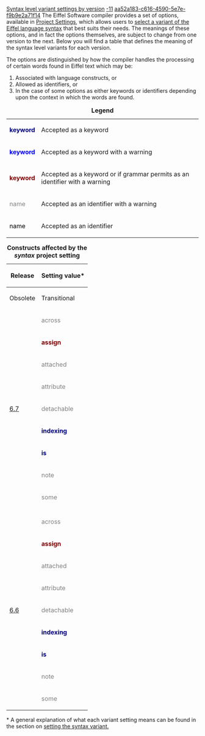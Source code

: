 [[Property:title|Syntax level variant settings by version]]
[[Property:weight|-11]]
[[Property:uuid|aa52a183-c616-4590-5e7e-f9b9e2a71f14]]
The Eiffel Software compiler provides a set of options, available in [[General Target Options|Project Settings]], which allows users to [[Setting the syntax variant|select a variant of the Eiffel language syntax]] that best suits their needs. The meanings of these options, and in fact the options themselves, are subject to change from one version to the next. Below you will find a table that defines the meaning of the syntax level variants for each version. 

The options are distinguished by how the compiler handles the processing of certain words found in Eiffel text which may be:
# Associated with language constructs, or 
# Allowed as identifiers, or
# In the case of some options as either keywords or identifiers depending upon the context in which the words are found.


{| border="1" style="border-collapse: collapse; border-style: solid;"
|+ '''Legend'''
| style="color: navy;" | '''keyword'''
| Accepted as a keyword
|-
| style="color: blue;" | '''keyword'''
| Accepted as a keyword with a warning
|-
| style="color: maroon;" | '''keyword'''
| Accepted as a keyword or if grammar permits as an identifier with a warning
|-
| style="color: gray;" | name
| Accepted as an identifier with a warning
|-
| style="color: black;" | name
| Accepted as an identifier
|}




{| border="1" style="border-collapse: collapse; border-style: solid;"
|+ '''Constructs affected by the ''syntax'' project setting'''
! rowspan="2" style="valign: center;" | Release
! colspan="4" | Setting value*
|-
! Obsolete !! Transitional !! Standard !! Provisional


|-
! rowspan="9" style="valign: center;" | [[Release notes for EiffelStudio 6.7 | 6.7]]
| style="color: gray;" | across
| style="color: gray;" | across
| style="color: gray;" | across
| style="color: maroon;" | '''across'''
|-
| style="color: maroon;" | '''assign'''
| style="color: maroon;" | '''assign'''
| style="color: navy;" | '''assign'''
| style="color: maroon;" | '''assign'''
|-
| style="color: gray;" | attached
| style="color: maroon;" | '''attached'''
| style="color: navy;" | '''attached'''
| style="color: maroon;" | '''attached'''
|-
| style="color: gray;" | attribute
| style="color: maroon;" | '''attribute'''
| style="color: navy;" | '''attribute'''
| style="color: maroon;" | '''attribute'''
|-
| style="color: gray;" | detachable
| style="color: maroon;" | '''detachable'''
| style="color: navy;" | '''detachable'''
| style="color: maroon;" | '''detachable'''
|-
| style="color: navy;" | '''indexing'''
| style="color: blue;" | '''indexing'''
| style="color: black;" | indexing
| style="color: black;" | indexing
|-
| style="color: navy;" | '''is'''
| style="color: blue;" | '''is'''
| style="color: black;" | is
| style="color: black;" | is
|-
| style="color: gray;" | note
| style="color: navy;" | '''note'''
| style="color: navy;" | '''note'''
| style="color: navy;" | '''note'''
|-
| style="color: gray;" | some
| style="color: gray;" | some
| style="color: gray;" | some
| style="color: maroon;" | '''some'''
|-
| colspan="5" |

|-
! rowspan="9" style="valign: center;" | [[Release notes for EiffelStudio 6.6 | 6.6]]
| style="color: gray;" | across
| style="color: gray;" | across
| style="color: gray;" | across
| style="color: maroon;" | '''across'''
|-
| style="color: maroon;" | '''assign'''
| style="color: maroon;" | '''assign'''
| style="color: navy;" | '''assign'''
| style="color: maroon;" | '''assign'''
|-
| style="color: gray;" | attached
| style="color: maroon;" | '''attached'''
| style="color: navy;" | '''attached'''
| style="color: maroon;" | '''attached'''
|-
| style="color: gray;" | attribute
| style="color: maroon;" | '''attribute'''
| style="color: navy;" | '''attribute'''
| style="color: maroon;" | '''attribute'''
|-
| style="color: gray;" | detachable
| style="color: maroon;" | '''detachable'''
| style="color: navy;" | '''detachable'''
| style="color: maroon;" | '''detachable'''
|-
| style="color: navy;" | '''indexing'''
| style="color: blue;" | '''indexing'''
| style="color: black;" | indexing
| style="color: black;" | indexing
|-
| style="color: navy;" | '''is'''
| style="color: blue;" | '''is'''
| style="color: black;" | is
| style="color: black;" | is
|-
| style="color: gray;" | note
| style="color: navy;" | '''note'''
| style="color: navy;" | '''note'''
| style="color: navy;" | '''note'''
|-
| style="color: gray;" | some
| style="color: gray;" | some
| style="color: gray;" | some
| style="color: maroon;" | '''some'''


|}


<nowiki>*</nowiki> A general explanation of what each variant setting means can be found in the section on [[Setting the syntax variant|setting the syntax variant.]]



